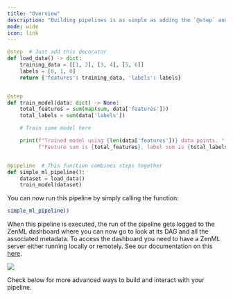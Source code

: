 ```yaml
---
title: "Overview"
description: "Building pipelines is as simple as adding the `@step` and `@pipeline` decorators to your code."
mode: wide
icon: link
---
```


```py
@step  # Just add this decorator
def load_data() -> dict:
    training_data = [[1, 2], [3, 4], [5, 6]]
    labels = [0, 1, 0]
    return {'features': training_data, 'labels': labels}


@step
def train_model(data: dict) -> None:
    total_features = sum(map(sum, data['features']))
    total_labels = sum(data['labels'])

    # Train some model here

    print(f"Trained model using {len(data['features'])} data points. "
          f"Feature sum is {total_features}, label sum is {total_labels}")


@pipeline  # This function combines steps together
def simple_ml_pipeline():
    dataset = load_data()
    train_model(dataset)
```

You can now run this pipeline by simply calling the function:

```Bash
simple_ml_pipeline()
```

When this pipeline is executed, the run of the pipeline gets logged to the ZenML dashboard where you can now go to look at its DAG and all the associated metadata. To access the dashboard you need to have a ZenML server either running locally or remotely. See our documentation on this [here](/versions/0.66.0/getting-started/deploying-zenml).
<Frame caption="DAG representation in the ZenML Dashboard.">
  <img src="/_assets/how-to/FSimplePipelineDag.png" />
</Frame>

Check below for more advanced ways to build and interact with your pipeline.

<CardGroup cols={2}>
 <Card title="Configure pipeline/step parameters" icon="gear" href="/versions/0.66.0/how-to/build-pipelines/use-pipeline-step-parameters" horizontal />

<Card title="Name and annotate step outputs" icon="tag" href="/versions/0.66.0/how-to/build-pipelines/step-output-typing-and-annotation" horizontal />

<Card title="Control caching behavior" icon="database" href="/versions/0.66.0/how-to/build-pipelines/control-caching-behavior" horizontal />

<Card title="Run pipeline from a pipeline" icon="play" href="https://github.com/zenml-io/zenml/blob/release/0.66.0/docs/book/versions/0.66.0/how-to/build-pipelines/trigger-a-pipeline-from-another.md" horizontal />

<Card title="Control execution order of steps" icon="list-ol" href="/versions/0.66.0/how-to/build-pipelines/control-execution-order-of-steps" horizontal />

<Card title="Customize step invocation IDs" icon="fingerprint" href="/versions/0.66.0/how-to/build-pipelines/using-a-custom-step-invocation-id" horizontal />

<Card title="Name your pipeline runs" icon="signature" href="/versions/0.66.0/how-to/build-pipelines/name-your-pipeline-and-runs" horizontal />

 <Card title="Use failure/success hooks" icon="basketball" href="/versions/0.66.0/how-to/build-pipelines/use-failure-success-hooks" horizontal />

<Card title="Hyperparameter tuning" icon="sliders" href="/versions/0.66.0/how-to/build-pipelines/hyper-parameter-tuning" horizontal />

<Card title="Attach metadata to steps" icon="tags" href="/versions/0.66.0/how-to/track-metrics-metadata/attach-metadata-to-steps" horizontal />

<Card title="Fetch metadata within steps" icon="download" href="/versions/0.66.0/how-to/track-metrics-metadata/fetch-metadata-within-steps" horizontal />

 <Card title="Fetch metadata during pipeline composition" icon="code" href="/versions/0.66.0/how-to/track-metrics-metadata/fetch-metadata-within-pipeline" horizontal />
 <Card title="Enable or disable logs storing" icon="toggle-on" href="/versions/0.66.0/how-to/control-logging/enable-or-disable-logs-storing" horizontal />
 <Card title="Special Metadata Types" icon="star" href="/versions/0.66.0/how-to/track-metrics-metadata/logging-metadata" horizontal />
 <Card title="Access secrets in a step" icon="key" href="/versions/0.66.0/how-to/build-pipelines/access-secrets-in-a-step" horizontal />
 </CardGroup>
